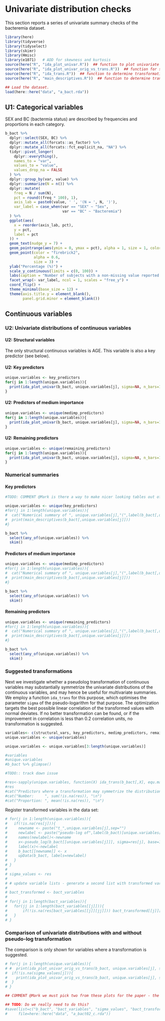 # Univariate distribution checks

This section reports a series of univariate summary checks of the bacteremia dataset.

```r
library(here)
library(tidyverse)
library(tidyselect)
library(skimr)
library(Hmisc)
library(e1071)   # ADD for skewness and kurtosis
source(here("R", "ida_plot_univar.R"))  ## function to plot univariate summaries. 
source(here("R", "ida_plot_univar_orig_vs_trans.R"))  ## function for side-by-side comparison of original vs. transformed scale, calls ida_plot_univar.R
source(here("R", "ida_trans.R"))  ## function to determine transformation (pseudolog(x, sigma) or identity). 
source(here("R", "main_descriptives.R"))  ## function to determine transformation (pseudolog(x, sigma) or identity). 

## Load the dataset.
load(here::here("data", "a_bact.rda"))

```

## U1: Categorical variables

SEX and BC (bactermia status) are described by frequencies and proportions in each category.

```r
b_bact %>%
  dplyr::select(SEX, BC) %>%
  dplyr::mutate_all(forcats::as_factor) %>%   
  dplyr::mutate_all(forcats::fct_explicit_na, "NA") %>%
  tidyr::pivot_longer(
    dplyr::everything(),
    names_to = "var",
    values_to = "value",
    values_drop_na = FALSE
  ) %>%
  dplyr::group_by(var, value) %>%
  dplyr::summarize(N = n()) %>%
  dplyr::mutate(
    freq = N / sum(N),
    pct = round((freq * 100), 1),
    axis_lab = paste0(value, ' ', '(N = ', N, ')'),
    var_label = case_when(var == "SEX" ~ "Sex",
                          var == "BC" ~ "Bacteremia")
  ) %>%
  ggplot(aes(
    x = reorder(axis_lab, pct),
    y = pct,
    label = pct
  )) +
  geom_text(nudge_y = 7) +
  geom_pointrange(aes(ymin = 0, ymax = pct), alpha = 1, size = 1, color = "grey") +
  geom_point(color = "firebrick2",
             alpha = 0.6,
             size = 3) +
  ylab("Percentage (%)") +
  scale_y_continuous(limits = c(0, 100)) +
  labs(caption = "Number of subjects with a non-missing value reported in brackets.\nNA = missing") +
  facet_wrap(~ var_label, ncol = 1, scales = "free_y") +
  coord_flip() +
  theme_minimal(base_size = 12) +
  theme(axis.title.y = element_blank(),
        panel.grid.minor = element_blank())

```

## Continuous variables

### U2: Univariate distributions of continuous variables

#### U2: Structural variables

The only structural continuous variables is AGE. This variable is also a key predictor (see below).

#### U2: Key predictors

```r
unique.variables <- key_predictors
for(j in 1:length(unique.variables)){
  print(ida_plot_univar(b_bact, unique.variables[j], sigma=NA, n_bars=100, transform = FALSE))
}
```

#### U2: Predictors of medium importance

```r
unique.variables <- unique(medimp_predictors)
for(j in 1:length(unique.variables)){
  print(ida_plot_univar(b_bact, unique.variables[j], sigma=NA, n_bars=100, transform = FALSE))
}
```

#### U2: Remaining predictors

```r
unique.variables <- unique(remaining_predictors)
for(j in 1:length(unique.variables)){
  print(ida_plot_univar(b_bact, unique.variables[j], sigma=NA, n_bars=100, transform = FALSE))
}
```

### Numerical summaries


#### Key predictors

```r
#TODO: COMMENT @Mark is there a way to make nicer looking tables out of the numerical summaries??

unique.variables <- unique(key_predictors)
#for(j in 1:length(unique.variables)){
#  cat("Numerical summary of ", unique.variables[j],"(",label(b_bact[,unique.variables[j]]), "[", units(b_bact[,unique.variables[j]]), "]):\n\n")
#  print(main_descriptives(b_bact[,unique.variables[j]]))
#}

b_bact %>%
  select(any_of(unique.variables)) %>%
  skim()
```

#### Predictors of medium importance

```r
unique.variables <- unique(medimp_predictors)
#for(j in 1:length(unique.variables)){
#  cat("Numerical summary of ", unique.variables[j],"(",label(b_bact[,unique.variables[j]]), "[", units(b_bact[,unique.variables[j]]), #"]):\n\n")
#  print(main_descriptives(b_bact[,unique.variables[j]]))
#}

b_bact %>%
  select(any_of(unique.variables)) %>%
  skim()

```

#### Remaining predictors

```r
unique.variables <- unique(remaining_predictors)
#for(j in 1:length(unique.variables)){
#  cat("Numerical summary of ", unique.variables[j],"(",label(b_bact[,unique.variables[j]]), "[", units(b_bact[,unique.variables[j]]), #"]):\n\n")
#  print(main_descriptives(b_bact[,unique.variables[j]]))
#}

b_bact %>%
  select(any_of(unique.variables)) %>%
  skim()

```

### Suggested transformations

Next we investigate whether a pseudolog transformation of continuous variables may substantially symmetrize the univariate distributions of the continuous variables, and may hence be useful for multivariate summaries. We employ a function `ida_trans` for this purpose, which optimises the parameter `sigma` of the pseudo-logarithm for that purpose. The optimization targets the best possible linear correlation of the transformed values with normal deviates. If no better transformation can be found, or if the improvement in correlation is less than 0.2 correlation units, no transformation is suggested.

```r
variables<- c(structural_vars, key_predictors, medimp_predictors, remaining_predictors)
unique.variables <- unique(variables)

unique.variables <- unique.variables[3:length(unique.variables)]

#variables 
#unique.variables
#b_bact %>% glimpse()

#TODO:: track down issue

#res<-sapply(unique.variables, function(X) ida_trans(b_bact[,X], equ.marg=0.2)$const) #takes long, calculate once, and save?
#res
#cat("Predictors where a transformation may symmetrize the distribution:\n")
#cat("Number:     ", sum(!is.na(res)), "\n")
#cat("Proportion: ", mean(!is.na(res)), "\n")
```

Register transformed variables in the data set:

```r
# for(j in 1:length(unique.variables)){
#   if(!is.na(res[j])){
#     newname <- paste("t_",unique.variables[j],sep="")
#     newlabel <- paste("pseudo-log of",label(b_bact)[unique.variables[j]])
#     names(newlabel)<-newname
#     x<-pseudo_log(b_bact[[unique.variables[j]]], sigma=res[j], base=10)
#     label(x)<-newlabel
#     b_bact[[newname]] <- x
#     upData(b_bact, labels=newlabel)
#   }
# }
# 
# sigma_values <- res
# 
# # update variable lists - generate a second list with transformed variables replacing the originals
# 
# bact_transformed <- bact_variables
# 
# for(j in 1:length(bact_variables)){
#   for(jj in 1:length(bact_variables[[j]])){
#       if(!is.na(res[bact_variables[[j]][jj]])) bact_transformed[[j]][jj] <- paste("t_", bact_variables[[j]][jj], sep="")
#   }
# }


```

### Comparison of univariate distributions with and without pseudo-log transformation

The comparison is only shown for variables where a transformation is suggested.

```r
# for(j in 1:length(unique.variables)){
# #  print(ida_plot_univar_orig_vs_trans(b_bact, unique.variables[j], sigma=res[j], n_bars=100))
#  if(!is.na(sigma_values[j])){
#    print(ida_plot_univar_orig_vs_trans(b_bact, unique.variables[j], sigma=sigma_values[j], n_bars=100))
#  }
# }

## COMMENT @Mark we must pick two from these plots for the paper - the old version has BUN which is now no longer transformed (as we raised the threshold for indicating relevance of a  pseudolog transformation) I would suggest ASAT and GGT. Can you please produce a TIF plot for these two (similar to what we already have in the paper?)
```

```r
## TODO: Do we really need to do this?
#save(list=c("b_bact", "bact_variables", "sigma_values", "bact_transformed"), 
#     file=here::here("data", "a_bact02_c.rda"))
```

